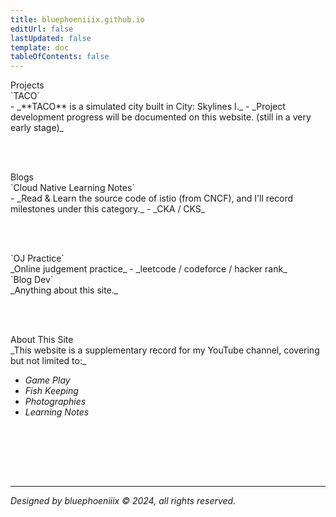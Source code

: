 ```yaml
---
title: bluephoeniiix.github.io
editUrl: false
lastUpdated: false
template: doc
tableOfContents: false
---
```



<div class="t1">Projects</div>

<div class="t2">`TACO`</div>

<div class="long-text">
	- _**TACO** is a simulated city built in City: Skylines I._
	- _Project development progress will be documented on this website. (still in a very early stage)_
</div>

<br></br>

<div class="t1">Blogs</div>

<div class="t2">`Cloud Native Learning Notes`</div>

<div class="long-text">
	- _Read & Learn the source code of istio (from CNCF), and I'll record milestones
	under this category._
	- _CKA / CKS_
</div>

<br></br>

<div class="t2">`OJ Practice`</div>

<div class="long-text">
	_Online judgement practice_
	- _leetcode / codeforce / hacker rank_
</div>

<div class="t2">`Blog Dev`</div>

<div class="long-text">_Anything about this site._</div>

<br></br>

<div class="t1">About This Site</div>

<div class="long-text">
	_This website is a supplementary record for my YouTube channel, covering but
	not limited to:_
</div>

- _Game Play_
- _Fish Keeping_
- _Photographies_
- _Learning Notes_

<br></br>

<CardGrid>
	<LinkCard title="site full catalogs" href="/catalogs/" />
</CardGrid>

<br></br>
<hr></hr>

_Designed by bluephoeniiix © 2024, all rights reserved._
